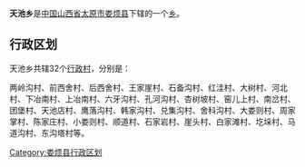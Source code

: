 {{中国乡级行政区
| 行政区全称 = 天池乡
| 景观照片文件名 =
| 景观照片描述 =
| 汉语拼音 =
| 通用拼音 =
| 注音符號 =
| 其它标音类型1 =
| 其它标音1 =
| 其它标音类型2 =
| 其它标音2 =
| 其它语言类型1 =
| 其它语言地名1 =
| 其它语言类型2 =
| 其它语言地名2 =
| 上级行政区 = [[山西省|山西省]][[太原市|太原市]][[娄烦县|娄烦县]]
| 行政区类别 = [[乡|乡]]
| 行政区划代码 =140123205
| 地理坐标 =
| 总面积 =[[平方千米|平方千米]]
| 户籍人口 =
| 户籍人口年份 =
| 常住人口 =11842
| 常住人口年份 =
| 人口密度 =
| 行政区划 =
| 官方网站 =
| 政府驻地 =
| 邮政编码 =
| 毗邻行政区 =
| 位置图文件名 =
| 位置图描述 =
}}
'''天池乡'''是[[中华人民共和国|中国]][[山西省|山西省]][[太原市|太原市]][[娄烦县|娄烦县]]下辖的一个[[乡|乡]]。

== 行政区划 ==

天池乡共辖32个[[行政村|行政村]]，分别是：

两岭沟村、前西舍村、后西舍村、王家崖村、石备沟村、红洼村、大树村、河北村、下冶南村、上冶南村、六牙沟村、孔河沟村、杏树坡村、窑儿上村、南岔村、团堡村、天池店村、鹰落沟村、韩家沟村、兑集沟村、舍科沟村、大娄则村、周家掌村、陈家庄村、小娄则村、顺道村、石家岩村、崖头村、白家滩村、圪垛村、马道沟村、东沟塔村等。

{{娄烦县行政区划}}
{{山西行政区划小作品}}

[[Category:娄烦县行政区划|Category:娄烦县行政区划]]